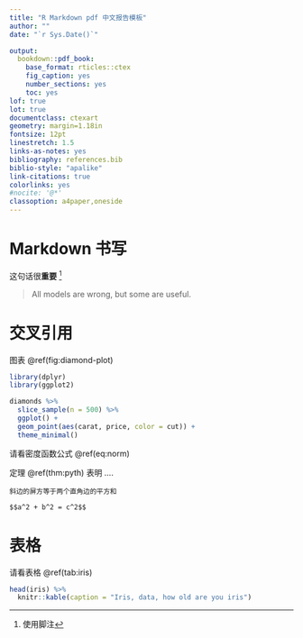 ```yaml
---
title: "R Markdown pdf 中文报告模板"
author: ""
date: "`r Sys.Date()`"

output:
  bookdown::pdf_book:
    base_format: rticles::ctex
    fig_caption: yes
    number_sections: yes
    toc: yes
lof: true
lot: true
documentclass: ctexart
geometry: margin=1.18in
fontsize: 12pt
linestretch: 1.5
links-as-notes: yes
bibliography: references.bib
biblio-style: "apalike"
link-citations: true
colorlinks: yes
#nocite: '@*'
classoption: a4paper,oneside
---
```


# Markdown 书写

这句话很**重要** ^[使用脚注] 

> All models are wrong, but some are useful. 



# 交叉引用

图表 
\@ref(fig:diamond-plot)

```r
library(dplyr)
library(ggplot2)

diamonds %>% 
  slice_sample(n = 500) %>%
  ggplot() + 
  geom_point(aes(carat, price, color = cut)) + 
  theme_minimal()
```


请看密度函数公式 \@ref(eq:norm)

\begin{equation}
(\#eq:norm)
f(x) = \frac{1}{\sqrt{2\pi}\sigma} e^{\frac{-(x - \mu)^2}{\sigma^2}}
\end{equation}


定理 \@ref(thm:pyth) 表明 ....
 
```theorem
斜边的屏方等于两个直角边的平方和

$$a^2 + b^2 = c^2$$
```




# 表格

请看表格 \@ref(tab:iris)

```r
head(iris) %>% 
  knitr::kable(caption = "Iris, data, how old are you iris")
```





